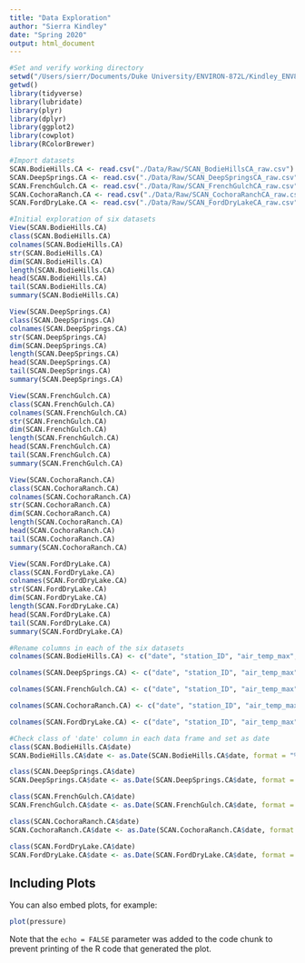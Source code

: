 ```yaml
---
title: "Data Exploration"
author: "Sierra Kindley"
date: "Spring 2020"
output: html_document
---
```


```r
#Set and verify working directory
setwd("/Users/sierr/Documents/Duke University/ENVIRON-872L/Kindley_ENV872_Project")
getwd() 
library(tidyverse) 
library(lubridate) 
library(plyr)
library(dplyr)
library(ggplot2)
library(cowplot) 
library(RColorBrewer)
```

```r
#Import datasets
SCAN.BodieHills.CA <- read.csv("./Data/Raw/SCAN_BodieHillsCA_raw.csv")
SCAN.DeepSprings.CA <- read.csv("./Data/Raw/SCAN_DeepSpringsCA_raw.csv")
SCAN.FrenchGulch.CA <- read.csv("./Data/Raw/SCAN_FrenchGulchCA_raw.csv")
SCAN.CochoraRanch.CA <- read.csv("./Data/Raw/SCAN_CochoraRanchCA_raw.csv")
SCAN.FordDryLake.CA <- read.csv("./Data/Raw/SCAN_FordDryLakeCA_raw.csv")
```

```r
#Initial exploration of six datasets
View(SCAN.BodieHills.CA)
class(SCAN.BodieHills.CA)
colnames(SCAN.BodieHills.CA)
str(SCAN.BodieHills.CA)
dim(SCAN.BodieHills.CA)
length(SCAN.BodieHills.CA)
head(SCAN.BodieHills.CA)
tail(SCAN.BodieHills.CA)
summary(SCAN.BodieHills.CA)

View(SCAN.DeepSprings.CA)
class(SCAN.DeepSprings.CA)
colnames(SCAN.DeepSprings.CA)
str(SCAN.DeepSprings.CA)
dim(SCAN.DeepSprings.CA)
length(SCAN.DeepSprings.CA)
head(SCAN.DeepSprings.CA)
tail(SCAN.DeepSprings.CA)
summary(SCAN.DeepSprings.CA)

View(SCAN.FrenchGulch.CA)
class(SCAN.FrenchGulch.CA)
colnames(SCAN.FrenchGulch.CA)
str(SCAN.FrenchGulch.CA)
dim(SCAN.FrenchGulch.CA)
length(SCAN.FrenchGulch.CA)
head(SCAN.FrenchGulch.CA)
tail(SCAN.FrenchGulch.CA)
summary(SCAN.FrenchGulch.CA)

View(SCAN.CochoraRanch.CA)
class(SCAN.CochoraRanch.CA)
colnames(SCAN.CochoraRanch.CA)
str(SCAN.CochoraRanch.CA)
dim(SCAN.CochoraRanch.CA)
length(SCAN.CochoraRanch.CA)
head(SCAN.CochoraRanch.CA)
tail(SCAN.CochoraRanch.CA)
summary(SCAN.CochoraRanch.CA)

View(SCAN.FordDryLake.CA)
class(SCAN.FordDryLake.CA)
colnames(SCAN.FordDryLake.CA)
str(SCAN.FordDryLake.CA)
dim(SCAN.FordDryLake.CA)
length(SCAN.FordDryLake.CA)
head(SCAN.FordDryLake.CA)
tail(SCAN.FordDryLake.CA)
summary(SCAN.FordDryLake.CA)
```

```r
#Rename columns in each of the six datasets
colnames(SCAN.BodieHills.CA) <- c("date", "station_ID", "air_temp_max", "air_temp_min", "precip_inc", "rel_humidity", "wind_speed_max", "wind_speed_avg", "solar_rad_avg", "solar_rad_lang_total", "vapor_press_part", "vapor_press_sat", "soil_moist_perc_A_2in", "soil_moist_perc_B_4in", "soil_moist_perc_C_8in", "soil_moist_perc_D_20in", "soil_moist_perc_E_40in", "soil_temp_A_2in", "soil_temp_B_4in", "soil_temp_C_8in", "soil_temp_D_20in", "soil_temp_E_40in")

colnames(SCAN.DeepSprings.CA) <- c("date", "station_ID", "air_temp_max", "air_temp_min", "precip_inc", "rel_humidity", "wind_speed_max", "wind_speed_avg", "solar_rad_avg", "solar_rad_lang_total", "vapor_press_part", "vapor_press_sat", "soil_moist_perc_A_2in", "soil_moist_perc_B_4in", "soil_moist_perc_C_8in", "soil_moist_perc_D_20in", "soil_moist_perc_E_40in", "soil_temp_A_2in", "soil_temp_B_4in", "soil_temp_C_8in", "soil_temp_D_20in", "soil_temp_E_40in")

colnames(SCAN.FrenchGulch.CA) <- c("date", "station_ID", "air_temp_max", "air_temp_min", "precip_inc", "rel_humidity", "wind_speed_max", "wind_speed_avg", "solar_rad_avg", "solar_rad_lang_total", "vapor_press_part", "vapor_press_sat", "soil_moist_perc_A_2in", "soil_moist_perc_B_4in", "soil_moist_perc_C_8in", "soil_moist_perc_D_20in", "soil_moist_perc_E_40in", "soil_temp_A_2in", "soil_temp_B_4in", "soil_temp_C_8in", "soil_temp_D_20in", "soil_temp_E_40in")

colnames(SCAN.CochoraRanch.CA) <- c("date", "station_ID", "air_temp_max", "air_temp_min", "precip_inc", "rel_humidity", "wind_speed_max", "wind_speed_avg", "solar_rad_avg", "solar_rad_lang_total", "vapor_press_part", "vapor_press_sat", "soil_moist_perc_A_2in", "soil_moist_perc_B_4in", "soil_moist_perc_C_8in", "soil_moist_perc_D_20in", "soil_moist_perc_E_40in", "soil_temp_A_2in", "soil_temp_B_4in", "soil_temp_C_8in", "soil_temp_D_20in", "soil_temp_E_40in")

colnames(SCAN.FordDryLake.CA) <- c("date", "station_ID", "air_temp_max", "air_temp_min", "precip_inc", "rel_humidity", "wind_speed_max", "wind_speed_avg", "solar_rad_avg", "solar_rad_lang_total", "vapor_press_part", "vapor_press_sat", "soil_moist_perc_A_2in", "soil_moist_perc_B_4in", "soil_moist_perc_C_8in", "soil_moist_perc_D_20in", "soil_moist_perc_E_40in", "soil_temp_A_2in", "soil_temp_B_4in", "soil_temp_C_8in", "soil_temp_D_20in", "soil_temp_E_40in")
```

```r
#Check class of 'date' column in each data frame and set as date
class(SCAN.BodieHills.CA$date)
SCAN.BodieHills.CA$date <- as.Date(SCAN.BodieHills.CA$date, format = "%m/%d/%Y")

class(SCAN.DeepSprings.CA$date)
SCAN.DeepSprings.CA$date <- as.Date(SCAN.DeepSprings.CA$date, format = "%m/%d/%Y")

class(SCAN.FrenchGulch.CA$date)
SCAN.FrenchGulch.CA$date <- as.Date(SCAN.FrenchGulch.CA$date, format = "%m/%d/%Y")

class(SCAN.CochoraRanch.CA$date)
SCAN.CochoraRanch.CA$date <- as.Date(SCAN.CochoraRanch.CA$date, format = "%m/%d/%Y")

class(SCAN.FordDryLake.CA$date)
SCAN.FordDryLake.CA$date <- as.Date(SCAN.FordDryLake.CA$date, format = "%m/%d/%Y")
```

## Including Plots

You can also embed plots, for example:

```r
plot(pressure)
```

Note that the `echo = FALSE` parameter was added to the code chunk to prevent printing of the R code that generated the plot.
